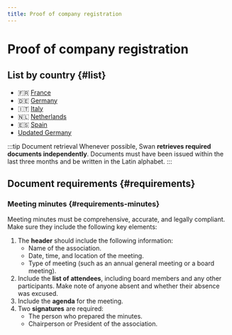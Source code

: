 ```yaml
---
title: Proof of company registration
---
```


# Proof of company registration

## List by country {#list}

- 🇫🇷 [France](./france.mdx)
- 🇩🇪 [Germany](./germany.mdx)
- 🇮🇹 [Italy](./italy.mdx)
- 🇳🇱 [Netherlands](./netherlands.mdx)
- 🇪🇸 [Spain](./spain.mdx)
- [Updated Germany](./updated_germany.mdx)

:::tip Document retrieval
Whenever possible, Swan **retrieves required documents independently**.
Documents must have been issued within the last three months and be written in the Latin alphabet.
:::

## Document requirements {#requirements}

### Meeting minutes {#requirements-minutes}

Meeting minutes must be comprehensive, accurate, and legally compliant.
Make sure they include the following key elements:

1. The **header** should include the following information:
    - Name of the association.
    - Date, time, and location of the meeting.
    - Type of meeting (such as an annual general meeting or a board meeting).
2. Include the **list of attendees**, including board members and any other participants. Make note of anyone absent and whether their absence was excused.
3. Include the **agenda** for the meeting.
4. Two **signatures** are required:
    - The person who prepared the minutes.
    - Chairperson or President of the association.